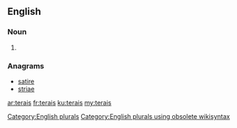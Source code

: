 ==English==

===Noun===
{{head|en}}

# {{plural of|terai}}

===Anagrams===
* [[satire#English|satire]]
* [[striae#English|striae]]

[[Category:English plurals]][[Category:English plurals using obsolete wikisyntax]]

[[ar:terais]]
[[fr:terais]]
[[ku:terais]]
[[my:terais]]